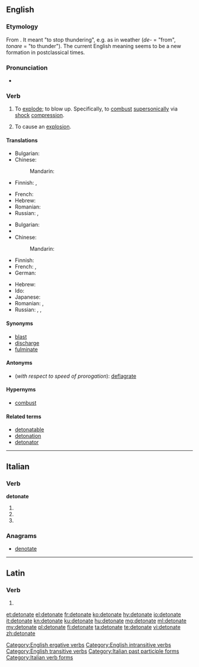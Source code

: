 ==English==

===Etymology===
From {{etyl|la|en}} {{term/t|la|detonāre}}. It meant "to stop thundering", e.g. as in weather (''de-'' = "from", ''tonare'' = "to thunder"). The current English meaning seems to be a new formation in postclassical times.

===Pronunciation===
* {{IPA|/ˈdɛtəneɪt/}}

===Verb===
{{en-verb|detonat|ing}}

# {{context|intransitive|lang=en}} To [[explode]]; to blow up. Specifically, to [[combust]] [[supersonic]]ally via [[shock]] [[compression]].
# {{context|transitive|lang=en}} To cause an [[explosion]].

====Translations====
{{trans-top|to blow up}}
* Bulgarian: {{t+|bg|избухвам}}
* Chinese:
*: Mandarin: {{t+|cmn|爆炸|tr=bàozhà|sc=Hani}}
* Finnish: {{t+|fi|räjähtää}}, {{t+|fi|pamahtaa}}
{{trans-mid}}
* French: {{t+|fr|détonner}}
* Hebrew: {{t|he|התפוצץ|tr=hitpotséts}}
* Romanian: {{t+|ro|exploda}}
* Russian: {{t+|ru|взрываться|tr=vzryvátʹsja|sc=Cyrl|impf}}, {{t+|ru|взорваться|tr=vzorvátʹsja|sc=Cyrl|pf}} {{qualifier|intransitive}}
{{trans-bottom}}

{{trans-top|to cause an explosion}}
* Bulgarian: {{t+|bg|възпламенявам}}
* {{trreq|ce}}
* Chinese:
*: Mandarin: {{t+|cmn|引爆|tr=yǐnbào|sc=Hani}}
* Finnish: {{t|fi|räjäyttää}}
* French: {{t+|fr|détoner}}, {{t+|fr|détonner}}
* German: {{t+|de|detonieren}}
{{trans-mid}}
* Hebrew: {{t|he|פוצץ|tr=potséts}}
* Ido: {{t+|io|detonar}}
* Japanese: {{t+|ja|爆発|tr=ばくはつさせる, bakuhatsu saseru|alt=爆発させる|sc=Jpan}}
* Romanian: {{t+|ro|detona}}, {{t|ro|a face să explodeze}}
* Russian: {{t+|ru|взрывать|impf|tr=vzryvátʹ|sc=Cyrl}}, {{t+|ru|взорвать|pf|tr=vzorvátʹ|sc=Cyrl}}, {{t|ru|детонировать|impf|tr=detonírovatʹ|sc=Cyrl}}
{{trans-bottom}}

====Synonyms====
* [[blast]]
* [[discharge]]
* [[fulminate]]

====Antonyms====
* (''with respect to speed of prorogation''): [[deflagrate]]

====Hypernyms====
* [[combust]]

====Related terms====
* [[detonatable]]
* [[detonation]]
* [[detonator]]

[[Category:English ergative verbs]]
[[Category:English intransitive verbs]]
[[Category:English transitive verbs]]

----

==Italian==

===Verb===
'''detonate'''

# {{conjugation of|detonare||2|p|pres|ind|lang=it}}
# {{conjugation of|detonare||2|p|imp|lang=it}}
# {{feminine plural of|detonato|lang=it}}

===Anagrams===
* [[denotate#Italian|denotate]]

[[Category:Italian past participle forms]]
[[Category:Italian verb forms]]

----

==Latin==

===Verb===
{{la-verb-form|dētonāte}}

# {{conjugation of|dētonō||2|p|pres|act|imp|lang=la}}

[[et:detonate]]
[[el:detonate]]
[[fr:detonate]]
[[ko:detonate]]
[[hy:detonate]]
[[io:detonate]]
[[it:detonate]]
[[kn:detonate]]
[[ku:detonate]]
[[hu:detonate]]
[[mg:detonate]]
[[ml:detonate]]
[[my:detonate]]
[[pl:detonate]]
[[fi:detonate]]
[[ta:detonate]]
[[te:detonate]]
[[vi:detonate]]
[[zh:detonate]]